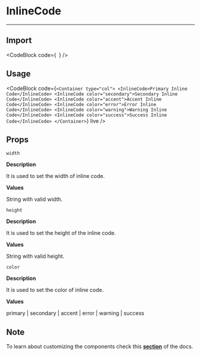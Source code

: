 
# InlineCode

---

## Import

<CodeBlock
    code={`
    `}
/>

## Usage

<CodeBlock
    code={`
<Container type="col">
  <InlineCode>Primary Inline Code</InlineCode>
  <InlineCode color="secondary">Secondary Inline Code</InlineCode>
  <InlineCode color="accent">Accent Inline Code</InlineCode>
  <InlineCode color="error">Error Inline Code</InlineCode>
  <InlineCode color="warning">Warning Inline Code</InlineCode>
  <InlineCode color="success">Success Inline Code</InlineCode>
</Container>
    `}
    live
/>

## Props

`width`

**Description**

It is used to set the width of inline code.

**Values**

String with valid width.

`height`

**Description**

It is used to set the height of the inline code.

**Values**

String with valid height.

`color`

**Description**

It is used to set the color of inline code.

**Values**

primary | secondary | accent | error | warning | success

## Note

To learn about customizing the components check this **[section](/docs/customizing-components)** of the docs.
